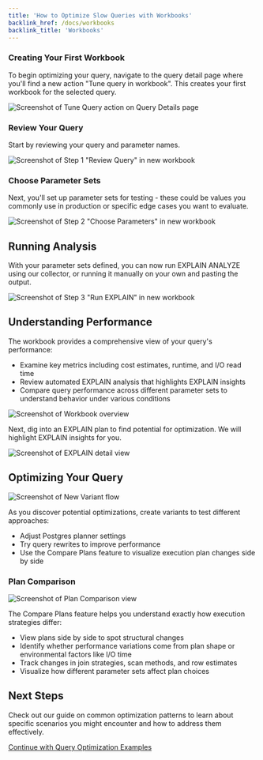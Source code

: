 ```yaml
---
title: 'How to Optimize Slow Queries with Workbooks'
backlink_href: /docs/workbooks
backlink_title: 'Workbooks'
---
```



<DocsBetaFeature feature="Workbooks" />

### Creating Your First Workbook

To begin optimizing your query, navigate to the query detail page where you'll
find a new action "Tune query in workbook". This creates your first workbook
for the selected query.

![Screenshot of Tune Query action on Query Details page](howto_query_details_page.png)

### Review Your Query

Start by reviewing your query and parameter names.

![Screenshot of Step 1 "Review Query" in new workbook](howto_setup_1_review_query.png)

### Choose Parameter Sets

Next, you'll set up parameter sets for testing - these could be values you commonly
use in production or specific edge cases you want to evaluate.

![Screenshot of Step 2 "Choose Parameters" in new workbook](howto_setup_2_choose_parameters.png)

## Running Analysis

With your parameter sets defined, you can now run EXPLAIN ANALYZE using our collector,
or running it manually on your own and pasting the output.

![Screenshot of Step 3 "Run EXPLAIN" in new workbook](howto_setup_3_run_explain.png)

## Understanding Performance

The workbook provides a comprehensive view of your query's performance:

* Examine key metrics including cost estimates, runtime, and I/O read time
* Review automated EXPLAIN analysis that highlights EXPLAIN insights
* Compare query performance across different parameter sets to understand behavior under various conditions

![Screenshot of Workbook overview](howto_overview.png)

Next, dig into an EXPLAIN plan to find potential for optimization. We will highlight EXPLAIN insights for you.

![Screenshot of EXPLAIN detail view](howto_view_explain_plan.png)

## Optimizing Your Query

![Screenshot of New Variant flow](howto_variant.png)

As you discover potential optimizations, create variants to test different approaches:

* Adjust Postgres planner settings
* Try query rewrites to improve performance
* Use the Compare Plans feature to visualize execution plan changes side by side

### Plan Comparison

![Screenshot of Plan Comparison view](howto_compare.png)

The Compare Plans feature helps you understand exactly how execution strategies differ:

* View plans side by side to spot structural changes
* Identify whether performance variations come from plan shape or environmental factors like I/O time
* Track changes in join strategies, scan methods, and row estimates
* Visualize how different parameter sets affect plan choices

## Next Steps

Check out our guide on common optimization patterns to learn about specific scenarios you
might encounter and how to address them effectively.

[Continue with Query Optimization Examples](/docs/workbooks/query-optimization-examples)
